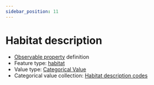 ```yaml
---
sidebar_position: 11
---
```



# Habitat description

- [Observable property](/viewers/dawe-vocabs?uri=https://linked.data.gov.au/def/nrm/aa4c96f6-9ea8-4bd3-8800-0bfddcd8a37c) definition
- Feature type: [habitat](http://linked.data.gov.au/def/tern-cv/2090cfd9-8b6b-497b-9512-497456a18b99)
- Value type: [Categorical Value](https://w3id.org/tern/ontologies/tern/CategoricalValue)
- Categorical value collection: [Habitat description codes](/viewers/dawe-vocabs?uri=https://linked.data.gov.au/def/nrm/c19a0098-1f3f-4bc2-b84d-fdb6d4e24d6f)

<Example
  protocolModule="opportunistic-observations"
  observableProperty="https://linked.data.gov.au/def/nrm/aa4c96f6-9ea8-4bd3-8800-0bfddcd8a37c"
/>
